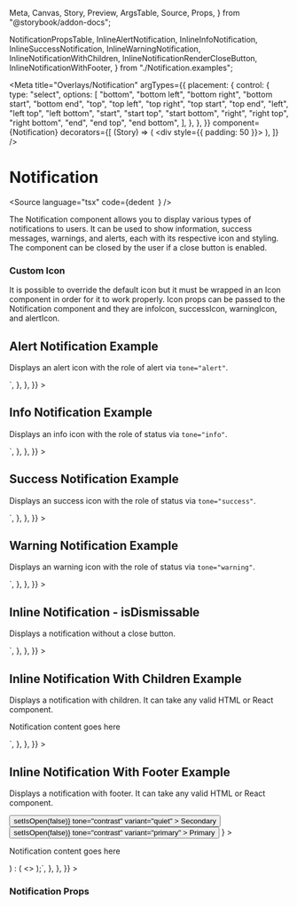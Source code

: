   Meta,
  Canvas,
  Story,
  Preview,
  ArgsTable,
  Source,
  Props,
} from "@storybook/addon-docs";

  NotificationPropsTable,
  InlineAlertNotification,
  InlineInfoNotification,
  InlineSuccessNotification,
  InlineWarningNotification,
  InlineNotificationWithChildren,
  InlineNotificationRenderCloseButton,
  InlineNotificationWithFooter,
} from "./Notification.examples";

<Meta
  title="Overlays/Notification"
  argTypes={{
    placement: {
      control: {
        type: "select",
        options: [
          "bottom",
          "bottom left",
          "bottom right",
          "bottom start",
          "bottom end",
          "top",
          "top left",
          "top right",
          "top start",
          "top end",
          "left",
          "left top",
          "left bottom",
          "start",
          "start top",
          "start bottom",
          "right",
          "right top",
          "right bottom",
          "end",
          "end top",
          "end bottom",
        ],
      },
    },
  }}
  component={Notification}
  decorators={[
    (Story) => (
      <div style={{ padding: 50 }}>
        <Story />
      </div>
    ),
  ]}
/>

# Notification

<Source
  language="tsx"
  code={dedent`
  `}
/>

The Notification component allows you to display various types of notifications to users.
It can be used to show information, success messages, warnings, and alerts,
each with its respective icon and styling. The component can be closed by the
user if a close button is enabled.

### Custom Icon

It is possible to override the default icon but it must be wrapped in an Icon component
in order for it to work properly. Icon props can be passed to the Notification component and
they are infoIcon, successIcon, warningIcon, and alertIcon.

## Alert Notification Example

Displays an alert icon with the role of alert via `tone="alert"`.

<Preview>
  <Story
    name="a) Inline alert notification"
    parameters={{
      docs: {
        source: {
          code: dedent`
<Notification
  tone="alert"
  title="Alert notification title"
  subtitle="Subtitle goes here"
  data-id="inline-alert-notification"
/>`,
        },
      },
    }}
  >
    <InlineAlertNotification />
  </Story>
</Preview>

## Info Notification Example

Displays an info icon with the role of status via `tone="info"`.

<Preview>
  <Story
    name="b) Inline info notification"
    parameters={{
      docs: {
        source: {
          code: dedent`
<Notification
  tone="info"
  title="Info notification title"
  subtitle="Subtitle goes here"
  data-id="inline-info-notification"
/>`,
        },
      },
    }}
  >
    <InlineInfoNotification />
  </Story>
</Preview>

## Success Notification Example

Displays an success icon with the role of status via `tone="success"`.

<Preview>
  <Story
    name="c) Inline success notification"
    parameters={{
      docs: {
        source: {
          code: dedent`
<Notification
  tone="success"
  title="Success notification title"
  subtitle="Subtitle goes here"
  data-id="inline-success-notification"
/>`,
        },
      },
    }}
  >
    <InlineSuccessNotification />
  </Story>
</Preview>

## Warning Notification Example

Displays an warning icon with the role of status via `tone="warning"`.

<Preview>
  <Story
    name="d) Inline warning notification"
    parameters={{
      docs: {
        source: {
          code: dedent`
<Notification
  tone="warning"
  title="Warning notification title"
  subtitle="Subtitle goes here"
  data-id="inline-warning-notification"
/>`,
        },
      },
    }}
  >
    <InlineWarningNotification />
  </Story>
</Preview>

## Inline Notification - isDismissable

Displays a notification without a close button.

<Preview>
  <Story
    name="e) Inline notification isDismissable"
    parameters={{
      docs: {
        source: {
          code: dedent`
<Notification
  isDismissable
  title="Notification title"
  subtitle="Subtitle goes here"
  data-id="inline-notification"
/>`,
        },
      },
    }}
  >
    <InlineNotificationRenderCloseButton />
  </Story>
</Preview>

## Inline Notification With Children Example

Displays a notification with children. It can take any valid HTML or React component.

<Preview>
  <Story
    name="f) Inline notification with children"
    parameters={{
      docs: {
        source: {
          code: dedent`
<Notification
  title="Notification title"
  subtitle="Subtitle goes here"
  data-id="notification-with-children"
  aria-label="Close button"
>
  <p>Notification content goes here</p>
</Notification>`,
        },
      },
    }}
  >
    <InlineNotificationWithChildren />
  </Story>
</Preview>

## Inline Notification With Footer Example

Displays a notification with footer. It can take any valid HTML or React component.

<Preview>
  <Story
    name="g) Inline notification with footer"
    parameters={{
      docs: {
        source: {
          code: dedent`
  const [isOpen, setIsOpen] = useState(true);\n
  return isOpen ? (
    <Notification
      title="Notification title"
      subtitle="Subtitle goes here"
      hideCloseButton
      footer={
        <ButtonGroup>
          <Button
            onClick={() => setIsOpen(false)}
            tone="contrast"
            variant="quiet"
          >
            Secondary
          </Button>
          <Button
            onClick={() => setIsOpen(false)}
            tone="contrast"
            variant="primary"
          >
            Primary
          </Button>
        </ButtonGroup>
      }
    >
      <p>Notification content goes here</p>
    </Notification>
  ) : (
    <></>
  );`,
        },
      },
    }}
  >
    <InlineNotificationWithFooter />
  </Story>
</Preview>

### Notification Props

<ArgsTable of={NotificationPropsTable} />
